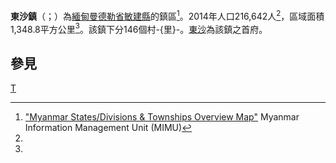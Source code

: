 {{Infobox settlement
|name = 東沙鎮
|native_name = {{lang|my|တောင်သာမြို့နယ်}}
|settlement_type = [[敏建縣|敏建縣]]鎮區
|image_skyline = 
|image_map = 
|mapsize = 
|map_caption = 
|pushpin_label_position = bottom
|pushpin_map = Burma
|pushpin_map_caption = 東沙鎮在緬甸的位置
|seat = [[東沙_(緬甸)|東沙]]
|seat_type = 首府
|subdivision_type = 國家
|subdivision_name = {{flag|Burma}}
|subdivision_type1 = [[缅甸行政区划|省邦]]
|subdivision_name1 = [[曼德勒省|曼德勒省]]
|subdivision_type2 = [[縣_(緬甸)|縣]]
|subdivision_name2 = [[敏建縣|敏建縣]]
|area_total_km2 = 1,348.8
|population_footnotes =<ref name="citypopulation">[http://www.citypopulation.de/php/myanmar-admin.php MYANMAR: Administrative Division]. Citypopulation. 2015-11-27</ref>
|population = 216,642
|population_as_of = 2014
|population_density_km2 = 160.62
|coordinates_display = inline,title
|coordinates_region = MM
|latNS = N
|latd = 21
|latm = 16
|lats = 00
|longEW = E
|longd = 95
|longm = 27
|longs = 00
|elevation_ft = 
|elevation_m = 
|timezone = [[Myanmar_Standard_Time|MST]]
|utc_offset = +6:30
|website =
}}

'''東沙鎮'''（{{lang-my|တောင်သာမြို့နယ်}}；{{lang-en|Taungtha Township}}）為[[緬甸|緬甸]][[曼德勒省|曼德勒省]][[敏建縣|敏建縣]]的鎮區<ref name="MIMU001">[http://www.burmalibrary.org/docs6/MIMU001_A3_SD%20&%20Township%20Overview.pdf "Myanmar States/Divisions & Townships Overview Map"] {{webarchive|url=https://web.archive.org/web/20101203160828/http://www.burmalibrary.org/docs6/MIMU001_A3_SD%20%26%20Township%20Overview.pdf |date=2010-12-03 }} Myanmar Information Management Unit (MIMU)</ref>。2014年人口216,642人<ref name=citypopulation/>，區域面積1,348.8平方公里<ref name=citypopulation/>。該鎮下分146個村-{里}-。[[東沙_(緬甸)|東沙]]為該鎮之首府。

==參見==
{{Reflist}}

{{曼德勒省行政區劃|state=collapsed}}

[[Category:曼德勒省鎮區|T]]

{{Burma-geo-stub}}